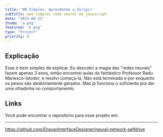 ```yaml
---
title: 'NN Simples: Aprendendo a dirigir'
subtitle: uma simples rede neural em javascript
date: "2023-04-22"
thumb: 'a.png'
featured: 'b.png'
type: "Project"
priority: 0
---
```


## Explicação

Esse é bem simples de explicar.
Eu descobri a magia das "redes neurais" fazem apenas 3 anos, então encontrei aulas do fantástico Professor Radu Mariesco-Istodor, e resolvi começa-la. 
Não está terminada e por enquanto os pesos são aleatóriamente gerados. Mas já funciona o suficiente pra dar uma olhadinha no comportamento.


## Links

Você pode encontrar o repositório para esse projeto em:<hr>
https://github.com/DrayanInterfaceDesigner/neural-network-selfdrive
